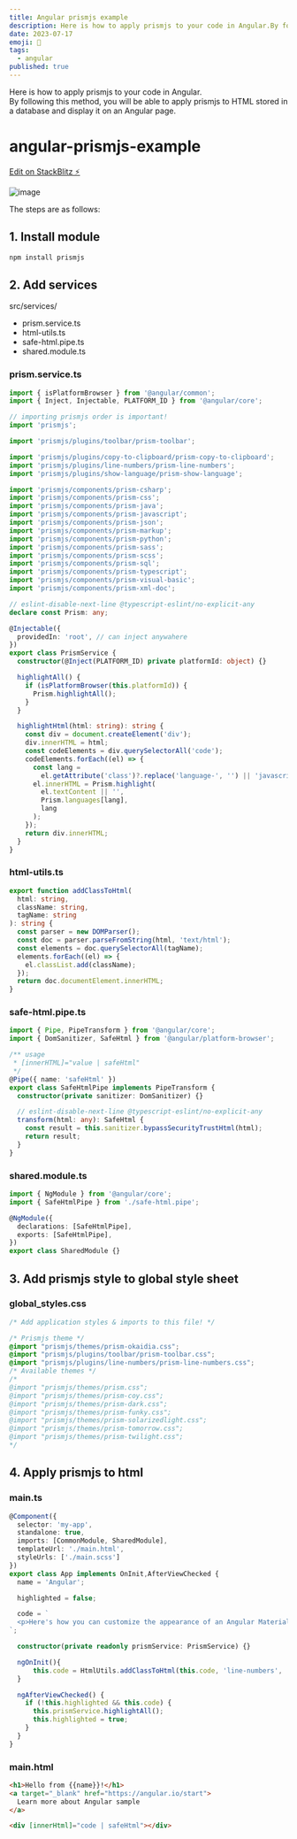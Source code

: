 ```yaml
---
title: Angular prismjs example
description: Here is how to apply prismjs to your code in Angular.By following this method, you will be able to apply prismjs to HTML stored in a database and display it on an Angular page.  
date: 2023-07-17
emoji: 🌺
tags: 
  - angular
published: true
---
```


Here is how to apply prismjs to your code in Angular.  
By following this method, you will be able to apply prismjs to HTML stored in a database and display it on an Angular page.  

# angular-prismjs-example

[Edit on StackBlitz ⚡️](https://stackblitz.com/edit/stackblitz-starters-rnpfug)

![image](/blog/47/1.png)  

The steps are as follows:  

## 1. Install module

```bash
npm install prismjs
```

## 2. Add services

src/services/

- prism.service.ts
- html-utils.ts
- safe-html.pipe.ts
- shared.module.ts

### prism.service.ts

```ts
import { isPlatformBrowser } from '@angular/common';
import { Inject, Injectable, PLATFORM_ID } from '@angular/core';

// importing prismjs order is important!
import 'prismjs';

import 'prismjs/plugins/toolbar/prism-toolbar';

import 'prismjs/plugins/copy-to-clipboard/prism-copy-to-clipboard';
import 'prismjs/plugins/line-numbers/prism-line-numbers';
import 'prismjs/plugins/show-language/prism-show-language';

import 'prismjs/components/prism-csharp';
import 'prismjs/components/prism-css';
import 'prismjs/components/prism-java';
import 'prismjs/components/prism-javascript';
import 'prismjs/components/prism-json';
import 'prismjs/components/prism-markup';
import 'prismjs/components/prism-python';
import 'prismjs/components/prism-sass';
import 'prismjs/components/prism-scss';
import 'prismjs/components/prism-sql';
import 'prismjs/components/prism-typescript';
import 'prismjs/components/prism-visual-basic';
import 'prismjs/components/prism-xml-doc';

// eslint-disable-next-line @typescript-eslint/no-explicit-any
declare const Prism: any;

@Injectable({
  providedIn: 'root', // can inject anywahere
})
export class PrismService {
  constructor(@Inject(PLATFORM_ID) private platformId: object) {}

  highlightAll() {
    if (isPlatformBrowser(this.platformId)) {
      Prism.highlightAll();
    }
  }

  highlightHtml(html: string): string {
    const div = document.createElement('div');
    div.innerHTML = html;
    const codeElements = div.querySelectorAll('code');
    codeElements.forEach((el) => {
      const lang =
        el.getAttribute('class')?.replace('language-', '') || 'javascript';
      el.innerHTML = Prism.highlight(
        el.textContent || '',
        Prism.languages[lang],
        lang
      );
    });
    return div.innerHTML;
  }
}
```

### html-utils.ts

```ts
export function addClassToHtml(
  html: string,
  className: string,
  tagName: string
): string {
  const parser = new DOMParser();
  const doc = parser.parseFromString(html, 'text/html');
  const elements = doc.querySelectorAll(tagName);
  elements.forEach((el) => {
    el.classList.add(className);
  });
  return doc.documentElement.innerHTML;
}
```

### safe-html.pipe.ts

```ts
import { Pipe, PipeTransform } from '@angular/core';
import { DomSanitizer, SafeHtml } from '@angular/platform-browser';

/** usage
 * [innerHTML]="value | safeHtml"
 */
@Pipe({ name: 'safeHtml' })
export class SafeHtmlPipe implements PipeTransform {
  constructor(private sanitizer: DomSanitizer) {}

  // eslint-disable-next-line @typescript-eslint/no-explicit-any
  transform(html: any): SafeHtml {
    const result = this.sanitizer.bypassSecurityTrustHtml(html);
    return result;
  }
}
```

### shared.module.ts

```ts
import { NgModule } from '@angular/core';
import { SafeHtmlPipe } from './safe-html.pipe';

@NgModule({
  declarations: [SafeHtmlPipe],
  exports: [SafeHtmlPipe],
})
export class SharedModule {}
```

## 3. Add prismjs style to global style sheet

### global_styles.css

```css
/* Add application styles & imports to this file! */

/* Prismjs theme */
@import "prismjs/themes/prism-okaidia.css";
@import "prismjs/plugins/toolbar/prism-toolbar.css";
@import "prismjs/plugins/line-numbers/prism-line-numbers.css";
/* Available themes */
/*
@import "prismjs/themes/prism.css";
@import "prismjs/themes/prism-coy.css";
@import "prismjs/themes/prism-dark.css";
@import "prismjs/themes/prism-funky.css";
@import "prismjs/themes/prism-solarizedlight.css";
@import "prismjs/themes/prism-tomorrow.css";
@import "prismjs/themes/prism-twilight.css";
*/
```

## 4. Apply prismjs to html

### main.ts

```ts
@Component({
  selector: 'my-app',
  standalone: true,
  imports: [CommonModule, SharedModule],
  templateUrl: './main.html',
  styleUrls: ['./main.scss']
})
export class App implements OnInit,AfterViewChecked {
  name = 'Angular';

  highlighted = false;

  code = `
  <p>Here's how you can customize the appearance of an Angular Material toggle button. Although the method is unique, I'll explain it in this article.</p>\n<h2>1. How to use Angular Material button-toggle</h2>\n<h3>Install Angular Material</h3>\n<pre><code class=\"language-bash\">ng add @angular/material\n</code></pre>\n<h3>Import Angular Material button-toggle to Module file</h3>\n<pre><code class=\"language-ts\">import {MatButtonToggleModule} from '@angular/material/button-toggle'\n</code></pre>\n<h3>Html</h3>\n<pre><code class=\"language-html\">&lt;mat-button-toggle [aria-label]=&quot;alertsEnabled ? 'Disable alerts' : 'Enable alerts'&quot;&gt;\n  &lt;mat-icon&gt;notifications&lt;/mat-icon&gt;\n&lt;/mat-button-toggle&gt;\n</code></pre>\n<p>For more details, refer to the official documentation:<br>\n<a href=\"https://material.angular.io/components/button-toggle\">Angular Material Official Documentation</a></p>
`;

  constructor(private readonly prismService: PrismService) {}

  ngOnInit(){
      this.code = HtmlUtils.addClassToHtml(this.code, 'line-numbers', 'pre');
  }

  ngAfterViewChecked() {
    if (!this.highlighted && this.code) {
      this.prismService.highlightAll();
      this.highlighted = true;
    }
  }
}
```

### main.html

```html
<h1>Hello from {{name}}!</h1>
<a target="_blank" href="https://angular.io/start">
  Learn more about Angular sample
</a>

<div [innerHtml]="code | safeHtml"></div>
```
